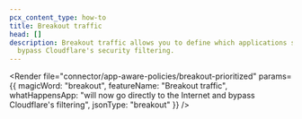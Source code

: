 ```yaml
---
pcx_content_type: how-to
title: Breakout traffic
head: []
description: Breakout traffic allows you to define which applications should
  bypass Cloudflare's security filtering.
---
```



<Render file="connector/app-aware-policies/breakout-prioritized" params={{
	magicWord: "breakout",
	featureName: "Breakout traffic",
	whatHappensApp: "will now go directly to the Internet and bypass Cloudflare's filtering",
	jsonType: "breakout"
	}} />